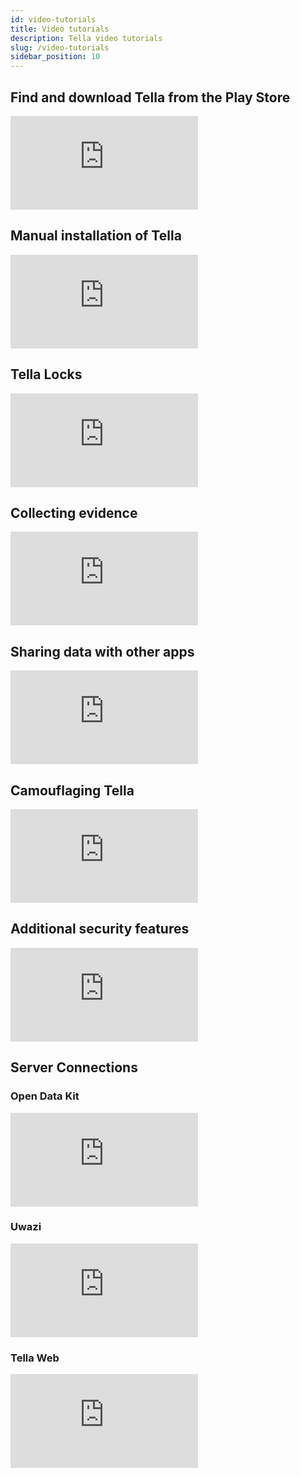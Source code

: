 ```yaml
---
id: video-tutorials
title: Video tutorials
description: Tella video tutorials
slug: /video-tutorials
sidebar_position: 10
---
```

<script src="https://player.vimeo.com/api/player.js"></script>

## Find and download Tella from the Play Store
<div class="video-tutorials">
    <iframe src="https://player.vimeo.com/video/817029481?h=9a50648a2a&amp;badge=0&amp;autopause=0&amp;player_id=0&amp;app_id=58479" frameborder="0" allow="autoplay; fullscreen; picture-in-picture" allowfullscreen title="Find and download Tella from the Play Store"></iframe>
</div>


## Manual installation of Tella

<div class="video-tutorials">
    <iframe src="https://player.vimeo.com/video/817029578?h=43ad169035&amp;badge=0&amp;autopause=0&amp;player_id=0&amp;app_id=58479" frameborder="0" allow="autoplay; fullscreen; picture-in-picture" allowfullscreen title="Manual installation of Tella"></iframe>
</div>

## Tella Locks

<div class="video-tutorials">
    <iframe src="https://player.vimeo.com/video/817029634?h=3ab7fbfb6f&amp;badge=0&amp;autopause=0&amp;player_id=0&amp;app_id=58479" frameborder="0" allow="autoplay; fullscreen; picture-in-picture" allowfullscreen title="Tella Locks"></iframe>
</div>

## Collecting evidence

<div class="video-tutorials">
    <iframe src="https://player.vimeo.com/video/817029720?h=c32c8c1b6b&amp;badge=0&amp;autopause=0&amp;player_id=0&amp;app_id=58479" frameborder="0" allow="autoplay; fullscreen; picture-in-picture" allowfullscreen title="Collecting evidence"></iframe>
</div>

## Sharing data with other apps

<div class="video-tutorials">
    <iframe src="https://player.vimeo.com/video/817029784?h=9e93d86356&amp;badge=0&amp;autopause=0&amp;player_id=0&amp;app_id=58479" frameborder="0" allow="autoplay; fullscreen; picture-in-picture" allowfullscreen title="Sharing data with other apps"></iframe>
</div>

## Camouflaging Tella

<div class="video-tutorials">
    <iframe src="https://player.vimeo.com/video/817029855?h=577e373adb&amp;badge=0&amp;autopause=0&amp;player_id=0&amp;app_id=58479" frameborder="0" allow="autoplay; fullscreen; picture-in-picture" allowfullscreen title="Camouflaging Tella"></iframe>
</div>

## Additional security features

<div class="video-tutorials">
    <iframe src="https://player.vimeo.com/video/817030618?h=5f2269c6af&amp;badge=0&amp;autopause=0&amp;player_id=0&amp;app_id=58479" frameborder="0" allow="autoplay; fullscreen; picture-in-picture" allowfullscreen title="Additional security features"></iframe>
</div>

## Server Connections


### Open Data Kit
<div class="video-tutorials">
    <iframe src="https://player.vimeo.com/video/817030533?h=8e0cfee806&amp;badge=0&amp;autopause=0&amp;player_id=0&amp;app_id=58479" frameborder="0" allow="autoplay; fullscreen; picture-in-picture" allowfullscreen title="Server connections - Open Data Kit"></iframe>
</div>


### Uwazi
<div class="video-tutorials">
    <iframe src="https://player.vimeo.com/video/817030804?h=7d6d411314&amp;badge=0&amp;autopause=0&amp;player_id=0&amp;app_id=58479" frameborder="0" allow="autoplay; fullscreen; picture-in-picture" allowfullscreen title="Server connections - Uwazi"></iframe>
</div>

### Tella Web
<div class="video-tutorials">
    <iframe src="https://player.vimeo.com/video/817030882?h=e132b3acba&amp;badge=0&amp;autopause=0&amp;player_id=0&amp;app_id=58479" frameborder="0" allow="autoplay; fullscreen; picture-in-picture" allowfullscreen title="Server connections - Tella Web"></iframe>
</div>









